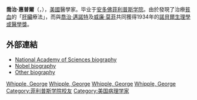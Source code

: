 {{Infobox scientist
|name              = 喬治·惠普爾<br>George Whipple
|image             = George Whipple nobel.jpg
|image_size        = 180px
|caption=
|birth_name        = George Hoyt Whipple
|birth_date        = {{Birth date|1878|8|28}}
|birth_place       = {{flag|USA|1877}}[[新罕布夏州|新罕布夏州]]{{le|Ashland, New Hampshire|Ashland, New Hampshire|Ashland}}
|death_date        = {{Death date and age|1976|2|1|1878|8|28}}
|death_place       = {{USA}}[[紐約|紐約]][[羅徹斯特_(紐約州)|羅徹斯特]]
|residence         = 
|citizenship       = 
|nationality       = {{USA}}
|ethnicity         = 
|field             = [[醫學|醫學]]
|work_institutions = [[罗彻斯特大学|罗彻斯特大学]]<br>[[加州大學|加州大學]]
|alma_mater        = [[約翰霍普金斯大學|約翰霍普金斯大學]]
|doctoral_advisor  = 
|doctoral_students = 
|known_for         =  [[肝臟|肝臟]][[貧血|貧血]]治療
|influences        = 
|influenced        = 
|prizes            = [[諾貝爾生理學或醫學獎|諾貝爾生理學或醫學獎]]（1934年）
|religion          = 
|footnotes         = 
|signature         =
}}

'''喬治·惠普爾'''（{{lang-en|'''George Hoyt Whipple'''}}，{{bd|1878年|8月28日|1976年|2月1日}}），[[美國|美國]]醫學家。毕业于[[安多佛|安多佛]][[菲利普斯学院|菲利普斯学院]]。由於發現了治療[[貧血|貧血]]的「[[肝臟|肝臟]]療法」，而與[[喬治·邁諾特|喬治·邁諾特]]及[[威廉·莫菲|威廉·莫菲]]共同獲得1934年的[[諾貝爾生理學或醫學獎|諾貝爾生理學或醫學獎]]。

== 外部連結 ==
*[http://www.nap.edu/readingroom/books/biomems/gwhipple.html National Academy of Sciences biography]{{Wayback|url=http://www.nap.edu/readingroom/books/biomems/gwhipple.html |date=20131013123705 }}
*[http://www.nobel.se/medicine/laureates/1934/whipple-bio.html Nobel biography]{{Wayback|url=http://www.nobel.se/medicine/laureates/1934/whipple-bio.html |date=20011202042933 }}
*[http://www.whipple.org/blaine/georgehoyt.html Other biography]{{Wayback|url=http://www.whipple.org/blaine/georgehoyt.html |date=20120204043732 }}

{{諾貝爾生理學或醫學獎獲得者 (1926年-1950年)}}

{{Authority control}}
{{DEFAULTSORT: Whipple, George}}
[[Category:耶魯大學校友|Whipple, George]]
[[Category:约翰斯·霍普金斯大学校友|Whipple, George]]
[[Category:美國醫學家|Whipple, George]]
[[Category:諾貝爾生理學或醫學獎獲得者|Whipple, George]]
[[Category:菲利普斯学院校友|Category:菲利普斯学院校友]]
[[Category:美国病理学家|Category:美国病理学家]]